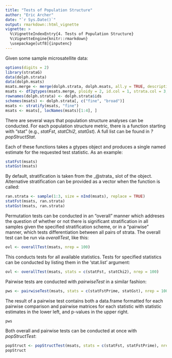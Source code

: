 ```yaml
---
title: "Tests of Population Structure"
author: "Eric Archer"
date: "`r Sys.Date()`"
output: rmarkdown::html_vignette
vignette: >
  %\VignetteIndexEntry{4. Tests of Population Structure}
  %\VignetteEngine{knitr::rmarkdown}
  \usepackage[utf8]{inputenc}
---
```

Given some sample microsatellite data:
```r
options(digits = 2)
library(strataG)
data(dolph.strata)
data(dolph.msats)
msats.merge <- merge(dolph.strata, dolph.msats, all.y = TRUE, description = date())
msats <- df2gtypes(msats.merge, ploidy = 2, id.col = 1, strata.col = 3, loc.col = 5)
rownames(dolph.strata) <- dolph.strata$ids
schemes(msats) <- dolph.strata[, c("fine", "broad")]
msats <- stratify(msats, "fine")
msats <- msats[, locNames(msats)[1:4], ]
```

There are several ways that population structure analyses can be conducted. For each population structure metric, there is a function starting with "stat" (e.g., _statFst_, _statChi2_, _statGst_). A full list can be found in _?popStructStat_.

Each of these functions takes a gtypes object and produces a single named estimate for the requested test statistic. As an example:
```r
statFst(msats)
statGst(msats)
```

By default, stratification is taken from the _@strata_ slot of the object. Alternative stratification can be provided as a vector when the function is called:
```r
ran.strata <- sample(1:3, size = nInd(msats), replace = TRUE)
statFst(msats, ran.strata)
statGst(msats, ran.strata)
```

Permutation tests can be conducted in an "overall" manner which addreses the question of whether or not there is significant stratification in all samples given the specified stratification scheme, or in a "pairwise" manner, which tests differentiation between all pairs of strata. The overall test can be run via _overallTest_, like this:
```r
ovl <- overallTest(msats, nrep = 100)
```

This conducts tests for all available statistics. Tests for specified statistics can be conducted by listing them in the 'stat.list' argument:
```r
ovl <- overallTest(msats, stats = c(statFst, statChi2), nrep = 100)
```

Pairwise tests are conducted with _pairwiseTest_ in a similar fashion:
```r
pws <- pairwiseTest(msats, stats = c(statFstPrime, statGst), nrep = 100)
```

The result of a pairwise test contains both a data.frame formatted for each pairwise comparison and pairwise matrices for each statistic with statistic estimates in the lower left, and p-values in the upper right.
```r
pws
```

Both overall and pairwise tests can be conducted at once with _popStructTest_: 
```r
popStruct <- popStructTest(msats, stats = c(statFst, statFstPrime), nrep = 100, quietly = TRUE)
popStruct
```